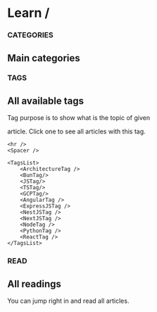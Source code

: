 
# Learn /

<HeroLearnCard
    category={latestReading.color}
    link={latestReading.link}
    tag={latestReading.tag}
    image={latestReading.image}
    author={latestReading.author}
    createdAt={latestReading.createdAt}
    title={latestReading.title}
    descriptionTextLines={latestReading.descriptionTextLines}
    label={latestReading.label}
/>

<h3 className="text-lg mt-10 mb-2 text-gray-500 font-bold">CATEGORIES</h3>
<h2 className="text-4xl mb-3 font-bold">Main categories</h2>

<MainCategoriesBtns />

<article className="bg-neutral-500 bg-opacity-10 mt-20 mb-20 p-2 pb-5 rounded-3xl">
    <h3 className="text-lg mb-2 text-gray-500 font-bold">TAGS</h3>
    <h2 className="text-4xl mb-3 font-bold">All available tags</h2>
    <p className="text-gray-500">Tag purpose is to show what is the topic of given</p>
    <p className="mb-10 text-gray-500">article. Click one to see all articles with this tag.</p>

    <hr />
    <Spacer />

    <TagsList>
        <ArchitectureTag />
        <BunTag/>
        <JSTag/>
        <TSTag/>
        <GCPTag/>
        <AngularTag />
        <ExpressJSTag />
        <NestJSTag />
        <NextJSTag />
        <NodeTag />
        <PythonTag />
        <ReactTag />
    </TagsList>
</article>

<h3 className="text-lg mb-2 text-gray-500 font-bold">READ</h3>
<h2 className="text-4xl mb-3 font-bold">All readings</h2>
<p className="mb-10 text-gray-500">You can jump right in and read all articles.</p>

<PostsList posts={AllPosts} />
